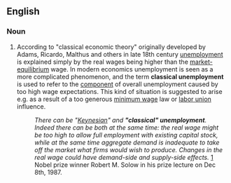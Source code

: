 {{rfv}}
{{wikipedia|Unemployment types}}
==English==

===Noun===
{{en-noun|sg=[[classical]] [[unemployment]]|-}}

# {{economics}} According to "classical economic theory" originally developed by Adams, Ricardo, Malthus and others in late 18th century [[unemployment]] is explained simply by the real wages being higher than the [[market-equilibrium]] wage. In modern economics unemployment is seen as a more complicated phenomenon, and the term '''classical unemployment''' is used to refer to the [[component]] of overall unemployment caused by too high wage expectations. This kind of situation is suggested to arise e.g. as a result of a too generous [[minimum wage]] law or [[labor union]] influence. 
#:''There can be "[[Keynesian]]" and '''"classical" unemployment'''. Indeed there can be both at the same time: the real wage might be too high to allow full employment with existing capital stock, while at the same time aggregate demand is inadequate to take off the market what firms would wish to produce. Changes in the real wage could have demand-side and supply-side effects.'' [http://nobelprize.org/nobel_prizes/economics/laureates/1987/solow-lecture.html] Nobel prize winner Robert M. Solow in his prize lecture on Dec 8th, 1987.